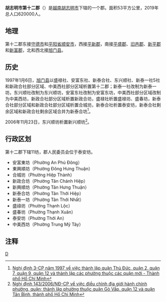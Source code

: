 {{Infobox Settlement
|name                   = 第十二郡
|settlement_type        = 郡
|official_name          = 
|other_name             = 
|native_name            = {{lang|vi|Quận 12}}
|nickname               = 
|motto                  = 
|image_skyline          = Giao thong quan 12.jpg
|imagesize              = 
|image_caption          = 
|image_flag             = 
|flag_size              = 
|image_seal             = 
|seal_size              = 
|image_shield           = 
|shield_size            = 
|image_blank_emblem     = 
|blank_emblem_size      = 
|image_map              = {{Infobox mapframe|frame-width=250|zoom=12}}
|mapsize                = 
|map_caption            = 
|image_map1             = VN-F-HC-Q12 position in metropolitan area.png
|mapsize1               = 
|map_caption1           = 第十二郡在胡志明市的位置
|pushpin_map            = Vietnam
|pushpin_label_position = bottom
|pushpin_map_caption    = 第十二郡在越南的位置
|pushpin_map1           = 
|pushpin_label_position1= 
|pushpin_map_caption1   = 
|subdivision_type       = [[国家|国家]]
|subdivision_name       = {{flag|Vietnam}}
|subdivision_type1      = [[越南行政区划|直辖市]]
|subdivision_name1      = [[胡志明市|胡志明市]]
|subdivision_type2      = 行政区划
|subdivision_name2      = 11坊
|subdivision_type3      = 
|subdivision_name3      = 
|seat_type              = 
|seat                   = 
|government_type        = 
|leader_title           = 
|leader_name            = 
|leader_title1          = 
|leader_name1           = 
|established_title      = 
|established_date       = 
|area_magnitude         = 
|unit_pref              = 
|area_footnotes         = 
|area_total_km2         = 53
|area_land_km2          = 
|area_water_km2         = 
|area_water_percent     = 
|area_urban_km2         = 
|area_metro_km2         = 
|population_as_of       = 2019年
|population_footnotes   = 
|population_note        = 
|population_total       = 620000
|population_density_km2 = auto
|population_metro             = 
|population_density_metro_km2 = 
|population_urban             = 
|population_density_urban_km2 = 
|timezone               = [[越南标准时间|越南标准时间]]
|utc_offset             = +7
|elevation_footnotes    = 
|elevation_m            = 
|coor_type              = 
|coordinates            = 
|postal_code_type       = 
|postal_code            = 
|area_code              = 
|website                = [http://www.quan12.hochiminhcity.gov.vn/default.aspx 胡志明市第十二郡电子信息门户网站]
|footnotes              = 
}}
'''胡志明市第十二郡'''（{{lang-vi|Quận 12}}）是[[越南|越南]][[胡志明市|胡志明市]]下辖的一个郡。面积53平方公里，2019年总人口620000人。

==地理==
第十二郡东接[[守德市|守德市]]和[[平阳省|平阳省]][[顺安市|顺安市]]，西接[[平新郡|平新郡]]，南接[[平盛郡|平盛郡]]、[[旧邑郡|旧邑郡]]、[[新平郡_(越南)|新平郡]]和[[新富郡|新富郡]]，北和西北接[[旭门县|旭门县]]。

==历史==
1997年1月6日，[[旭门县|旭门县]]以盛禄社、安富东社、新泰合社、东兴顺社、新泰一社5社和新政合社部分区域、中美西社部分区域析置第十二郡；新泰一社改制为新泰一坊，东兴顺社改制为东兴顺坊，安富东社改制为安富东坊，中美西社部分区域改制为中美西坊，新政合社部分区域析置新政合坊，盛禄社析置盛禄坊、盛春坊，新泰合社部分区域和新政合社部分区域析置合城坊，新泰合社析置泰安坊，新泰合社剩余区域和新政合社剩余区域合并为新泰合坊<ref>[https://thuvienphapluat.vn/van-ban/Bat-dong-san/Nghi-dinh-3-CP-thanh-lap-quan-Thu-Duc-quan-2-quan-7-quan-9-quan-12-va-thanh-lap-cac-phuong-thuoc-quan-moi-Thanh-pho-Ho-Chi-Minh-40319.aspx Nghị định 3-CP năm 1997 về việc thành lập quận Thủ Đức, quận 2, quận 7, quận 9, quận 12 và thành lập các phường thuộc các quận mới - Thành phố Hồ Chí Minh]</ref>。

2006年11月23日，东兴顺坊析置新兴顺坊<ref>[https://thuvienphapluat.vn/van-ban/Bat-dong-san/Nghi-dinh-143-2006-ND-CP-dieu-chinh-dia-gioi-hanh-chinh-phuong-quan-thanh-lap-phuong-thuoc-quan-Go-Vap-quan-12-Tan-Binh-TP-HCM-15651.aspx Nghị định 143/2006/NĐ-CP về việc điều chỉnh địa giới hành chính phường, quận; thành lập phường thuộc quận Gò Vấp, quận 12 và quận Tân Bình, thành phố Hồ Chí Minh]</ref>。

==行政区划==
第十二郡下辖11坊，郡人民委员会位于泰安坊。
*安富東坊（Phường An Phú Đông）
*東興順坊（Phường Đông Hưng Thuận）
*合城坊（Phường Hiệp Thành）
*新政合坊（Phường Tân Chánh Hiệp）
*新興順坊（Phường Tân Hưng Thuận）
*新泰合坊（Phường Tân Thới Hiệp）
*新泰一坊（Phường Tân Thới Nhất）
*盛祿坊（Phường Thạnh Lộc）
*盛春坊（Phường Thạnh Xuân）
*泰安坊（Phường Thới An）
*中美西坊（Phường Trung Mỹ Tây）

==注释==
{{reflist}}
{{胡志明市行政區劃}}
{{越南东南部之县市镇区域划分}}
[[Category:胡志明市郡份|D]]